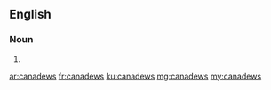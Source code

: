 ==English==

===Noun===
{{head|en}}

# {{plural of|canadew}}

[[ar:canadews]]
[[fr:canadews]]
[[ku:canadews]]
[[mg:canadews]]
[[my:canadews]]